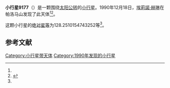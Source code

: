 {{Infobox planet
| bgcolour = #FFFFC0
| name = 9177
| symbol = 
| image = 
| caption = 
| discovery = yes
| discovery_ref = 
| discoverer = [[埃莉諾·赫琳|埃莉諾·赫琳]]
| discovery_site = [[帕洛马山|帕洛马山]] 
| discovered = 1990年12月18日
| designations = yes
| mp_name = 
| named_after = 
| alt_names = 1990 YA/ 1986 WL10 / 1990 VN8
| mp_category = [[主带小行星|主带小行星]]
| orbit_ref = <ref name="a">[http://ssd.jpl.nasa.gov/sbdb.cgi?sstr=9177 9177] {{Wayback|url=http://ssd.jpl.nasa.gov/sbdb.cgi?sstr=9177 |date=20210717065238 }}，小行星數據庫瀏覽器（JPL Small-Body Database Browser）－[[美国国家航空航天局|美国国家航空航天局]]喷气推进实验室</ref>
| epoch = 2456400.5 (2013年4月18日更新)
| aphelion = {{convert|3.272027113391652|AU|km|3|abbr=on|lk=out}}
| perihelion = {{convert|1.849032864516497|AU|km|3|abbr=on}}
| semimajor = {{convert|2.560529988954074|AU|km|3|abbr=on}}
| eccentricity = 0.277871037
| period = 1496.556877 [[日|日]]<br />4.1[[儒略年|儒略年]]
| avg_speed = 
| inclination = 4.410056141269592
| asc_node = 262.0970628906758
| mean_anomaly = 
| arg_peri = 128.2510154743252
| satellites = 
| physical_characteristics = yes
| dimensions = 
| mass = 
| density = 
| surface_grav = 
| escape_velocity = 
| sidereal_day = 
| axial_tilt = 
| pole_ecliptic_lat = 
| pole_ecliptic_lon = 
| albedo = 
| temperatures= 
| temp_name1 = 
| mean_temp_1 = 
| max_temp_1 = 
| temp_name2 = 
| max_temp_2 = 
| spectral_type = 
| abs_magnitude = 128.2510154743252
}}

'''小行星9177'''（{{lang-en|9177}}）是一颗围绕[[太阳|太阳]][[公转|公转]]的[[小行星|小行星]]。1990年12月18日，[[埃莉諾·赫琳|埃莉諾·赫琳]]在帕洛马山发现了此天体<ref name="a" /><ref>{{cite news|title=小行星列表|url=http://cfa-www.harvard.edu/iau/lists/NumberedMPs.txt|accessdate=2013-07-08|newspaper=哈佛大学|archive-date=2008-05-17|archive-url=https://web.archive.org/web/20080517010638/http://cfa-www.harvard.edu/iau/lists/NumberedMPs.txt|dead-url=no}}</ref>。

这颗小行星的[[绝对星等|绝对星等]]为128.2510154743252等<ref name="a" />。

==参考文献==
{{reflist}}
{{Minor Planet Number|[[小行星9176|小行星9176]]|[[小行星9178|小行星9178]]}}

{{小天体}}

[[Category:小行星带天体|Category:小行星带天体]]
[[Category:1990年发现的小行星|Category:1990年发现的小行星]]

{{asteroid-stub}}